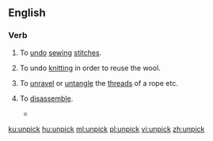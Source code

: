 ==English==

===Verb===
{{en-verb}}

# {{lb|en|sewing}} To [[undo]] [[sewing]] [[stitch]]es.
# {{lb|en|knitting}} To undo [[knitting]] in order to reuse the wool.
# To [[unravel]] or [[untangle]] the [[thread]]s of a rope etc.
# {{lb|en|figuratively}} To [[disassemble]].
#* {{quote-journal
|date=January 25, 2011
|author=Paul Fletcher
|title=Arsenal 3 - 0 Ipswich (agg 3 - 1)
|work=BBC
|url=http://news.bbc.co.uk/sport2/hi/football/league_cup/9371217.stm
|page=
|passage=The home team eventually started to '''unpick''' the Town defence and Fabregas forced a saved from visiting goalkeeper Marton Fulop after collecting a pass from Bendtner, who played on the right side of the front line.}}

[[ku:unpick]]
[[hu:unpick]]
[[ml:unpick]]
[[pl:unpick]]
[[vi:unpick]]
[[zh:unpick]]